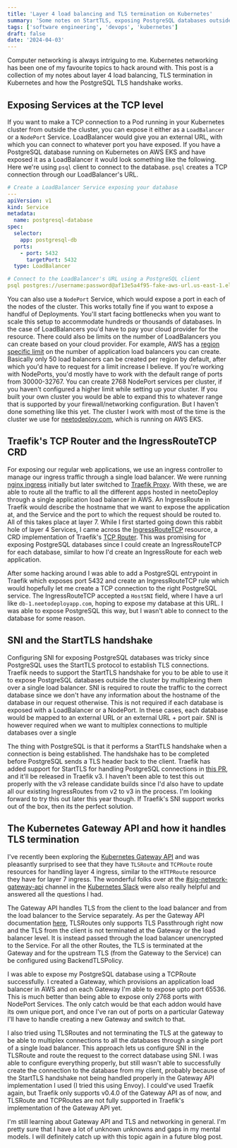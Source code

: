 ```yaml
---
title: 'Layer 4 load balancing and TLS termination on Kubernetes'
summary: 'Some notes on StartTLS, exposing PostgreSQL databases outside Kubernetes clusters at the TCP layer and TLS termination'
tags: ['software engineering', 'devops', 'kubernetes']
draft: false
date: '2024-04-03'
---
```


Computer networking is always intriguing to me. Kubernetes networking has been one of my favourite topics to hack around with. This post is a collection of my notes about layer 4 load balancing, TLS termination in Kubernetes and how the PostgreSQL TLS handshake works.

## Exposing Services at the TCP level

If you want to make a TCP connection to a Pod running in your Kubernetes cluster from outside the cluster, you can expose it either as a `LoadBalancer` or a `NodePort` Service. LoadBalancer would give you an external URL, with which you can connect to whatever port you have exposed. If you have a PostgreSQL database running on Kubernetes on AWS EKS and have exposed it as a LoadBalancer it would look something like the following. Here we're using `psql` client to connect to the database. `psql` creates a TCP connection through our LoadBalancer's URL.

```yaml
# Create a LoadBalancer Service exposing your database
---
apiVersion: v1
kind: Service
metadata:
  name: postgresql-database
spec:
  selector:
    app: postgresql-db
  ports:
    - port: 5432
      targetPort: 5432
  type: LoadBalancer

# Connect to the LoadBalancer's URL using a PostgreSQL client
psql postgres://username:password@af13e5a4f95-fake-aws-url.us-east-1.elb.amazonaws.com:5432/postgres
```

You can also use a `NodePort` Service, which would expose a port in each of the nodes of the cluster. This works totally fine if you want to expose a handful of Deployments. You'll start facing bottlenecks when you want to scale this setup to accommodate hundreds or thousands of databases. In the case of LoadBalancers you'd have to pay your cloud provider for the resource. There could also be limits on the number of LoadBalancers you can create based on your cloud provider. For example, AWS has a [region specific limit](https://docs.aws.amazon.com/elasticloadbalancing/latest/application/load-balancer-limits.html) on the number of application load balancers you can create. Basically only 50 load balancers can be created per region by default, after which you'd have to request for a limit increase I believe. If you're working with NodePorts, you'd mostly have to work with the default range of ports from 30000-32767. You can create 2768 NodePort services per cluster, if you haven't configured a higher limit while setting up your cluster. If you built your own cluster you would be able to expand this to whatever range that is supported by your firewall/networking configuration. But I haven't done something like this yet. The cluster I work with most of the time is the cluster we use for [neetodeploy.com](https://neetodeploy.com), which is running on AWS EKS.

## Traefik's TCP Router and the IngressRouteTCP CRD

For exposing our regular web applications, we use an ingress controller to manage our ingress traffic through a single load balancer. We were running [nginx ingress](https://docs.nginx.com/nginx-ingress-controller/) initially but later switched to [Traefik Proxy](https://traefik.io/traefik/). With these, we are able to route all the traffic to all the different apps hosted in neetoDeploy through a single application load balancer in AWS. An IngressRoute in Traefik would describe the hostname that we want to expose the application at, and the Service and the port to which the request should be routed to. All of this takes place at layer 7. While I first started going down this rabbit hole of layer 4 Services, I came across the [IngressRouteTCP](https://doc.traefik.io/traefik/routing/providers/kubernetes-crd/#kind-ingressroutetcp) resource, a CRD implementation of Traefik's [TCP Router](https://doc.traefik.io/traefik/routing/routers/#configuring-tcp-routers). This was promising for exposing PostgreSQL databases since I could create an IngressRouteTCP for each database, similar to how I'd create an IngressRoute for each web application.

After some hacking around I was able to add a PostgreSQL entrypoint in Traefik which exposes port 5432 and create an IngressRouteTCP rule which would hopefully let me create a TCP connection to the right PostgreSQL service. The IngressRouteTCP accepted a `HostSNI` field, where I have a url like `db-1.neetodeployapp.com`, hoping to expose my database at this URL. I was able to expose PostgreSQL this way, but I wasn't able to connect to the database for some reason.

## SNI and the StartTLS handshake

Configuring SNI for exposing PostgreSQL databases was tricky since PostgreSQL uses the StartTLS protocol to establish TLS connections. Traefik needs to support the StartTLS handshake for you to be able to use it to expose PostgreSQL databases outside the cluster by multiplexing them over a single load balancer. SNI is required to route the traffic to the correct database since we don't have any information about the hostname of the database in our request otherwise. This is not required if each database is exposed with a LoadBalancer or a NodePort. In these cases, each database would be mapped to an external URL or an external URL + port pair. SNI is however required when we want to multiplex connections to multiple databases over a single

The thing with PostgreSQL is that it performs a StartTLS handshake when a connection is being established. The handshake has to be completed before PostgreSQL sends a TLS header back to the client. Traefik has added support for StartTLS for handling PostgreSQL connections in [this PR](https://github.com/traefik/traefik/issues/7507), and it'll be released in Traefik v3. I haven't been able to test this out properly with the v3 release candidate builds since I'd also have to update all our existing IngressRoutes from v2 to v3 in the process. I'm looking forward to try this out later this year though. If Traefik's SNI support works out of the box, then its the perfect solution.

## The Kubernetes Gateway API and how it handles TLS termination

I've recently been exploring the [Kubernetes Gateway API](https://gateway-api.sigs.k8s.io/) and was pleasantly surprised to see that they have `TLSRoute` and `TCPRoute` route resources for handling layer 4 ingress, similar to the `HTTPRoute` resource they have for layer 7 ingress. The wonderful folks over at the [#sig-network-gateway-api](https://kubernetes.slack.com/archives/CR0H13KGA) channel in the [Kubernetes Slack](https://communityinviter.com/apps/kubernetes/community) were also really helpful and answered all the questions I had.

The Gateway API handles TLS from the client to the load balancer and from the load balancer to the Service separately. As per the Gateway API documentation [here](https://gateway-api.sigs.k8s.io/guides/tls/), TLSRoutes only supports TLS Passthrough right now and the TLS from the client is not terminated at the Gateway or the load balancer level. It is instead passed through the load balancer unencrypted to the Service. For all the other Routes, the TLS is terminated at the Gateway and for the upstream TLS (from the Gateway to the Service) can be configured using BackendTLSPolicy.

I was able to expose my PostgreSQL database using a TCPRoute successfully. I created a Gateway, which provisions an application load balancer in AWS and on each Gateway I'm able to expose upto port 65536. This is much better than being able to expose only 2768 ports with NodePort Services. The only catch would be that each addon would have its own unique port, and once I've ran out of ports on a particular Gateway I'll have to handle creating a new Gateway and switch to that.

I also tried using TLSRoutes and not terminating the TLS at the gateway to be able to multiplex connections to all the databases through a single port of a single load balancer. This approach lets us configure SNI in the TLSRoute and route the request to the correct database using SNI. I was able to configure everything properly, but still wasn't able to successfully create the connection to the database from my client, probably because of the StartTLS handshake not being handled properly in the Gateway API implementation I used (I tried this using Envoy). I could've used Traefik again, but Traefik only supports v0.4.0 of the Gateway API as of now, and TLSRoute and TCPRoutes are not fully supported in Traefik's implementation of the Gateway API yet.

I'm still learning about Gateway API and TLS and networking in general. I'm pretty sure that I have a lot of unknown unknowns and gaps in my mental models. I will definitely catch up with this topic again in a future blog post.
